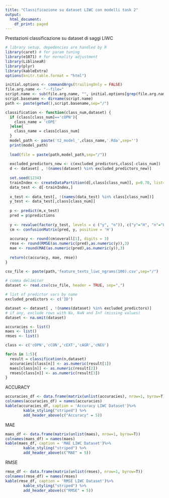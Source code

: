 ```yaml
---
title: "Classificazione su dataset LIWC con modelli task 2"
output:
  html_document:
    df_print: paged
---
```


Prestazioni classificazione su dataset di saggi LIWC

```r
# library setup, depedencies are handled by R
library(caret) # for param tuning
library(e1071) # for normality adjustment
library(LiblineaR)
library(plyr)
library(kableExtra)
options(knitr.table.format = "html")

initial.options <- commandArgs(trailingOnly = FALSE)
file.arg.name <- "--file="
script.name <- sub(file.arg.name, "", initial.options[grep(file.arg.name, initial.options)])
script.basename <- dirname(script.name)
path <- paste(getwd(),script.basename,sep="/")

classification <- function(class_num,dataset) {
  if (class[class_num]=='cOPN'){
    class_name = 'cOPE'
  }else{
    class_name = class[class_num]
  }
  model_path <- paste('t2_model_',class_name,'.Rda',sep='')
  print(model_path)
  
  load(file = paste(path,model_path,sep="/"))
  
  excluded_predictors_new <- c(excluded_predictors,class[-class_num])
  d <- dataset[ , !(names(dataset) %in% excluded_predictors_new)]
  
  set.seed(1234)
  trainIndex <- createDataPartition(d[,class[class_num]], p=0.70, list=FALSE)
  data_test <- d[-trainIndex,]
    
  x_test <- data_test[, !(names(data_test) %in% class[class_num])]
  y_test <- data_test[,class[class_num]]
  
  p <- predict(m,x_test)
  pred = p$predictions
  
  y <- revalue(factor(y_test, levels = c ("y", "n")), c("y"="H", "n"="L"))
  cm <- confusionMatrix(pred, y, positive = 'H')
  
  accuracy <- round(cm$overall[1], digits = 3)
  rmse <- round(RMSE(as.numeric(pred),as.numeric(y)),3)
  mae <- round(MAE(as.numeric(pred),as.numeric(y)),3)
  
  return(c(accuracy, mae, rmse))
}
```

```r
csv_file <- paste(path,'feature_texts_liwc_ngrams(100).csv',sep="/")
  
# comma delimiter
dataset <- read.csv(csv_file, header = TRUE, sep=",")

# list of predictor vars by name
excluded_predictors <- c('ID')

dataset <- dataset[ , !(names(dataset) %in% excluded_predictors)]
# if any, exclude rows with Na, NaN and Inf (missing values)
dataset <- na.omit(dataset)

accuracies <- list()
maes <- list()
rmses <- list()

class <- c('cOPN','cCON','cEXT','cAGR','cNEU')

for(n in 1:5){
  result = classification(n,dataset)
  accuracies[class[n]] <- as.numeric(result[1])
  maes[class[n]] <- as.numeric(result[2])
  rmses[class[n]] <- as.numeric(result[3])
}
```
ACCURACY
```r
accuracies_df <- data.frame(matrix(unlist(accuracies), nrow=1, byrow=T))
colnames(accuracies_df) = names(accuracies)
kable(accuracies_df, caption = 'Accuracy LIWC Dataset')%>%
        kable_styling("striped") %>%
        add_header_above(c("Accuracy" = 5))
```
MAE
```r
maes_df <- data.frame(matrix(unlist(maes), nrow=1, byrow=T))
colnames(maes_df) = names(maes)
kable(maes_df, caption = 'MAE LIWC Dataset')%>%
        kable_styling("striped") %>%
        add_header_above(c("MAE" = 5))
```

RMSE
```r
rmse_df <- data.frame(matrix(unlist(rmses), nrow=1, byrow=T))
colnames(rmse_df) = names(rmses)
kable(rmse_df, caption = 'RMSE LIWC Dataset')%>%
        kable_styling("striped") %>%
        add_header_above(c("RMSE" = 5))
```